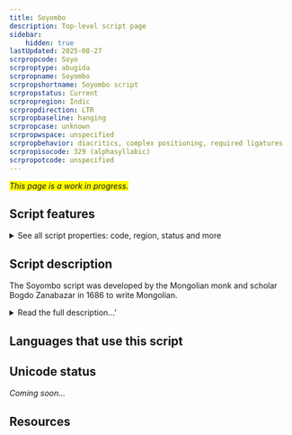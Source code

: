 ```yaml
---
title: Soyombo
description: Top-level script page
sidebar:
    hidden: true
lastUpdated: 2025-08-27
scrpropcode: Soyo
scrproptype: abugida
scrpropname: Soyombo
scrpropshortname: Soyombo script
scrpropstatus: Current
scrpropregion: Indic
scrpropdirection: LTR
scrpropbaseline: hanging
scrpropcase: unknown
scrpropwspace: unspecified
scrpropbehavior: diacritics, complex positioning, required ligatures
scrpropisocode: 329 (alphasyllabic)
scrpropotcode: unspecified
---
```


<span style='background-color:yellow'>_This page is a work in progress._</span>


## Script features

<details>
<summary> See all script properties: code, region, status and more</summary>
<ScriptInfo />
</details>

## Script description

The Soyombo script was developed by the Mongolian monk and scholar Bogdo Zanabazar in 1686 to write Mongolian.

<details>
<summary>Read the full description...'</summary>According to legend, Zanabazar based the script on letter-like signs he saw in the sky one night. Other theories suggest that the shapes of the letters may have been based on the [Ranjana](/scrlang/script-qabb) script of Nepal.

The Mongolian language had been written for centuries before the creation of  Soyombo, using the [Mongolian script](/scrlang/script-Mong), but Zanabazar was the first to write it horizontally.

Soyombo can also be used to write Tibetan and Sanskrit.
</details>

## Languages that use this script

<WsList script='Soyo' wsMax='5' />

## Unicode status

_Coming soon..._

## Resources

<ScriptResources detailSummary='seemore' />


